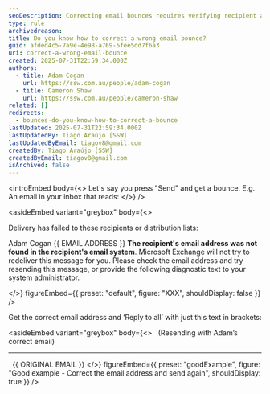 ```yaml
---
seoDescription: Correcting email bounces requires verifying recipient addresses and resending messages with accurate information to ensure successful delivery.
type: rule
archivedreason:
title: Do you know how to correct a wrong email bounce?
guid: afded4c5-7a9e-4e98-a769-5fee5dd7f6a3
uri: correct-a-wrong-email-bounce
created: 2025-07-31T22:59:34.000Z
authors:
  - title: Adam Cogan
    url: https://ssw.com.au/people/adam-cogan
  - title: Cameron Shaw
    url: https://ssw.com.au/people/cameron-shaw
related: []
redirects:
  - bounces-do-you-know-how-to-correct-a-bounce
lastUpdated: 2025-07-31T22:59:34.000Z
lastUpdatedBy: Tiago Araújo [SSW]
lastUpdatedByEmail: tiagov8@gmail.com
createdBy: Tiago Araújo [SSW]
createdByEmail: tiagov8@gmail.com
isArchived: false
---
```


<introEmbed
  body={<>
Let's say you press "Send" and get a bounce. E.g. An email in your inbox that reads:
  </>}
/>

<asideEmbed
  variant="greybox"
  body={<>
    
Delivery has failed to these recipients or distribution lists:

Adam Cogan &#123;&#123; EMAIL ADDRESS &#125;&#125;
**The recipient's email address was not found in the recipient's email system**. Microsoft Exchange will not try to redeliver this message for you. Please check the email address and try resending this message, or provide the following diagnostic text to your system administrator.

  </>}
  figureEmbed={{
    preset: "default",
    figure: "XXX",
    shouldDisplay: false
  }}
/>


Get the correct email address and ‘Reply to all’ with just this text in brackets:


<asideEmbed
  variant="greybox"
  body={<>
      (Resending with Adam’s correct email)

---------------------------------
  &#123;&#123; ORIGINAL EMAIL &#125;&#125;
  </>}
  figureEmbed={{
    preset: "goodExample",
    figure: "Good example - Correct the email address and send again",
    shouldDisplay: true
  }}
/>
